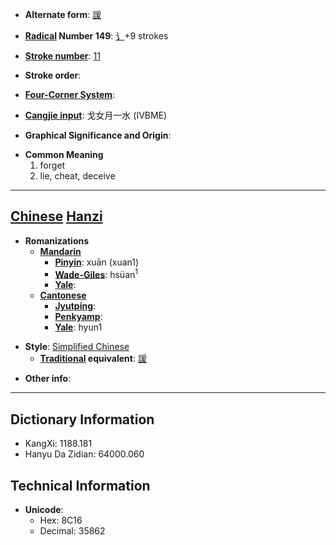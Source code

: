* '''Alternate form''': [[諼]]

* '''[[Wiktionary:Chinese radical index| Radical]] Number 149''': [[Wiktionary:Chinese radical index 讠|讠]]+9 strokes

* '''[[Wiktionary:Chinese total strokes index|Stroke number]]''': [[Wiktionary:Chinese total strokes index 11|11]]

* '''Stroke order''': 

* '''[[Wiktionary:Chinese four corner index|Four-Corner System]]''': 

* '''[[Wiktionary:Chinese Cangjie index|Cangjie input]]''': 戈女月一水 (IVBME)

* '''Graphical Significance and Origin''': 

* '''Common Meaning'''
*#forget
*# lie, cheat, deceive


----

== [[Chinese]] [[Hanzi]] ==

* '''Romanizations'''
** '''[[Mandarin]]'''
*** '''[[Pinyin]]''': xuān (xuan1)
*** '''[[Wade-Giles]]''': hsüan<sup>1</sup>
*** '''[[Yale]]''': 
** '''[[Cantonese]]'''
*** '''[[Jyutping]]''':
*** '''[[Penkyamp]]''': 
*** '''[[Yale]]''': hyun1

* '''Style''': [[Simplified Chinese]] 
** '''[[Traditional Chinese|Traditional]] equivalent''': [[諼]]

* '''Other info''': 

----

== Dictionary Information ==

* KangXi: 1188.181
* Hanyu Da Zidian: 64000.060

== Technical Information ==

* '''Unicode''':
** Hex: 8C16
** Decimal: 35862